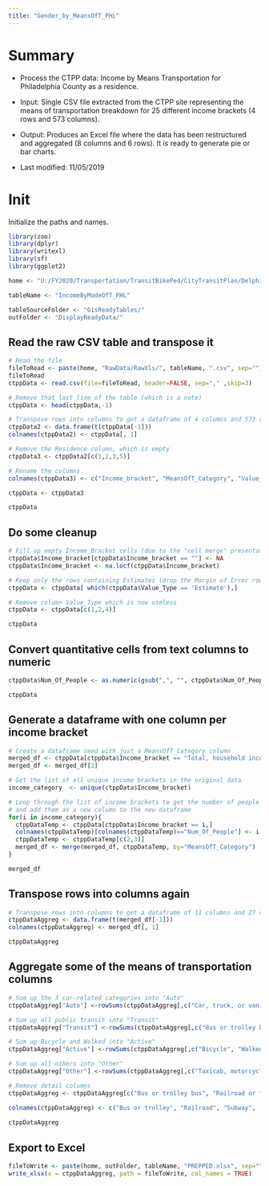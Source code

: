 ```yaml
---
title: "Gender_by_MeansOfT_PHL"
---
```


# Summary

* Process the CTPP data: Income by Means Transportation for Philadelphia County as a residence. 

* Input: Single CSV file extracted from the CTPP site representing the means of transportation breakdown for 25 different income brackets (4 rows and 573 columns).  

* Output: Produces an Excel file where the data has been restructured and aggregated (8 columns and 6 rows). It is ready to generate pie or bar charts.

* Last modified: 11/05/2019

# Init

Initialize the paths and names. 

```r

library(zoo)
library(dplyr)
library(writexl) 
library(sf)
library(ggplot2)

home <- "U:/FY2020/Transportation/TransitBikePed/CityTransitPlan/Delphine_CityTransitPlan/CtppAnalysis/Data3rdPass/"

tableName <- "IncomeByModeOfT_PHL"

tableSourceFolder <- "GisReadyTables/"
outFolder <- "DisplayReadyData/"

```

## Read the raw CSV table and transpose it

```r

# Read the file
fileToRead <- paste(home, "RawData/RawXls/", tableName, ".csv", sep="")
fileToRead
ctppData <- read.csv(file=fileToRead, header=FALSE, sep="," ,skip=3)

# Remove that last line of the table (which is a note)
ctppData <- head(ctppData,-1)

# Transpose rows into columns to get a dataframe of 4 columns and 573 rows
ctppData2 <- data.frame(t(ctppData[-1]))
colnames(ctppData2) <- ctppData[, 1]

# Remove the Residence column, which is empty
ctppData3 <- ctppData2[c(1,2,3,5)]

# Rename the columns
colnames(ctppData3) <- c("Income_bracket", "MeansOfT_Category", "Value_Type", "Num_Of_People")

ctppData <- ctppData3

ctppData

```

## Do some cleanup

```r

# Fill up empty Income_Bracket cells (due to the "cell merge" presentation) with last previous value
ctppData$Income_bracket[ctppData$Income_bracket == ""] <- NA
ctppData$Income_bracket <- na.locf(ctppData$Income_bracket)

# Keep only the rows containing Estimates (drop the Margin of Error rows)
ctppData <- ctppData[ which(ctppData$Value_Type == 'Estimate'),]

# Remove column Value_Type which is now useless
ctppData <- ctppData[c(1,2,4)]

ctppData

```


## Convert quantitative cells from text columns to numeric

``` r

ctppData$Num_Of_People <- as.numeric(gsub(",", "", ctppData$Num_Of_People))

ctppData
```

## Generate a dataframe with one column per income bracket

```r

# Create a dataframe seed with just a MeansOfT_Category column
merged_df <- ctppData[ctppData$Income_bracket == "Total, household income",]
merged_df <- merged_df[2] 

# Get the list of all unique income brackets in the original data
income_category  <- unique(ctppData$Income_bracket)

# Loop through the list of income brackets to get the number of people values for each bracket in each MeansOfT category
# and add them as a new column to the new dataframe  
for(i in income_category){
  ctppDataTemp <- ctppData[ctppData$Income_bracket == i,]
  colnames(ctppDataTemp)[colnames(ctppDataTemp)=="Num_Of_People"] <- i
  ctppDataTemp <- ctppDataTemp[c(2,3)]
  merged_df <- merge(merged_df, ctppDataTemp, by="MeansOfT_Category")
}

merged_df

```

## Transpose rows into columns again

```r

# Transpose rows into columns to get a dataframe of 11 columns and 27 rows 
ctppDataAggreg <- data.frame(t(merged_df[-1]))
colnames(ctppDataAggreg) <- merged_df[, 1]

ctppDataAggreg
```

## Aggregate some of the means of transportation columns

``` r

# Sum up the 3 car-related categories into "Auto"
ctppDataAggreg["Auto"] <-rowSums(ctppDataAggreg[,c("Car, truck, or van -- Drove alone", "Car, truck, or van -- In a 2-person carpool", "Car, truck, or van -- In a 3-or-more person carpool")])

# Sum up all public transit into "Transit"
ctppDataAggreg["Transit"] <-rowSums(ctppDataAggreg[,c("Bus or trolley bus", "Railroad or ferryboat",	"Streetcar, trolley car, subway, or elevated")])

# Sum up Bicycle and Walked into "Active"
ctppDataAggreg["Active"] <-rowSums(ctppDataAggreg[,c("Bicycle", "Walked")])

# Sum up all others into "Other"
ctppDataAggreg["Other"] <-rowSums(ctppDataAggreg[,c("Taxicab, motorcycle or other method", "Worked at home")])

# Remove detail columns
ctppDataAggreg <- ctppDataAggreg[c("Bus or trolley bus", "Railroad or ferryboat", "Streetcar, trolley car, subway, or elevated",  "Auto", "Transit", "Active", "Other", "Total, means of transportation")]

colnames(ctppDataAggreg) <- c("Bus or trolley", "Railroad", "Subway",  "Auto", "Transit", "Active", "Other", "Total")
  
ctppDataAggreg

```

## Export to Excel

```r

fileToWrite <- paste(home, outFolder, tableName, "PREPPED.xlsx", sep="")
write_xlsx(x = ctppDataAggreg, path = fileToWrite, col_names = TRUE)

```

